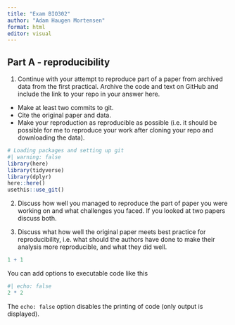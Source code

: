 ```yaml
---
title: "Exam BIO302"
author: "Adam Haugen Mortensen"
format: html
editor: visual
---
```


## Part A - reproducibility

1.  Continue with your attempt to reproduce part of a paper from archived data from the first practical. Archive the code and text on GitHub and include the link to your repo in your answer here.

-   Make at least two commits to git.
-   Cite the original paper and data.
-   Make your reproduction as reproducible as possible (i.e. it should be possible for me to reproduce your work after cloning your repo and downloading the data).

```r
# Loading packages and setting up git
#| warning: false
library(here)
library(tidyverse)
library(dplyr)
here::here()
usethis::use_git()

```

2.  Discuss how well you managed to reproduce the part of paper you were working on and what challenges you faced. If you looked at two papers discuss both.

3.  Discuss what how well the original paper meets best practice for reproducibility, i.e. what should the authors have done to make their analysis more reproducible, and what they did well.

```r
1 + 1
```

You can add options to executable code like this

```r
#| echo: false
2 * 2
```

The `echo: false` option disables the printing of code (only output is displayed).
